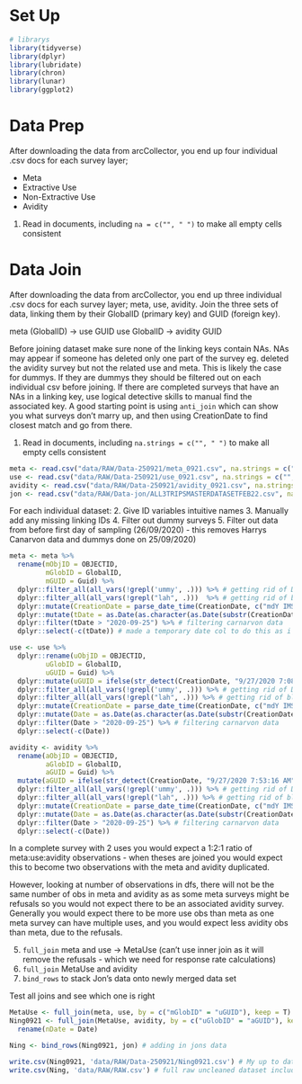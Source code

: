 # Set Up
```r
# librarys
library(tidyverse)
library(dplyr)
library(lubridate)
library(chron)
library(lunar)
library(ggplot2)
```

# Data Prep
After downloading the data from arcCollector, you end up four individual .csv docs for each survey layer; 

  - Meta
  - Extractive Use 
  - Non-Extractive Use
  - Avidity

1. Read in documents, including `na = c("", " ")` to make all empty cells consistent

# Data Join {.tabset} 
After downloading the data from arcCollector, you end up three individual .csv docs for each survey layer; meta, use, avidity. Join the three sets of data, linking them by their GlobalID (primary key) and GUID (foreign key). 

meta (GlobalID) -> use GUID
                   use GlobalID -> avidity GUID
                   
Before joining dataset make sure none of the linking keys contain NAs. NAs may appear if someone has deleted only one part of the survey eg. deleted the avidity survey but not the related use and meta. This is likely the case for dummys. If they are dummys they should be filtered out on each individual csv before joining. If there are completed surveys that have an NAs in a linking key, use logical detective skills to manual find the associated key. A good starting point is using `anti_join` which can show you what surveys don't marry up, and then using CreationDate to find closest match and go from there. 

1. Read in documents, including `na.strings = c("", " ")` to make all empty cells consistent

```r
meta <- read.csv("data/RAW/Data-250921/meta_0921.csv", na.strings = c("", " "))
use <- read.csv("data/RAW/Data-250921/use_0921.csv", na.strings = c("", " "))
avidity <- read.csv("data/RAW/Data-250921/avidity_0921.csv", na.strings = c("", " "))
jon <- read.csv("data/RAW/Data-jon/ALL3TRIPSMASTERDATASETFEB22.csv", na.strings = c("", " "))
```

For each individual dataset: 
  2. Give ID variables intuitive names
  3. Manually add any missing linking IDs
  4. Filter out dummy surveys
  5. Filter out data from before first day of sampling (26/09/2020) - this removes Harrys Canarvon data and dummys done on 25/09/2020)

```r
meta <- meta %>%
  rename(mObjID = OBJECTID,
         mGlobID = GlobalID,
         mGUID = Guid) %>%
  dplyr::filter_all(all_vars(!grepl('ummy', .))) %>% # getting rid of Dummys/dummys
  dplyr::filter_all(all_vars(!grepl("lah", .)))  %>% # getting rid of blah blahs
  dplyr::mutate(CreationDate = parse_date_time(CreationDate, c("mdY IMS p"))) %>% # making POSIX
  dplyr::mutate(tDate = as.Date(as.character(as.Date(substr(CreationDate, 1, 10), "%Y-%m-%d")))) %>%
  dplyr::filter(tDate > "2020-09-25") %>% # filtering carnarvon data
  dplyr::select(-c(tDate)) # made a temporary date col to do this as i already have code dealing with date later

use <- use %>%
  dplyr::rename(uObjID = OBJECTID,
         uGlobID = GlobalID,
         uGUID = Guid) %>%
  dplyr::mutate(uGUID = ifelse(str_detect(CreationDate, "9/27/2020 7:08:03 AM"), "706f2244-30f9-48f5-9bf0-9c5ebf9d8766", uGUID)) %>%
  dplyr::filter_all(all_vars(!grepl('ummy', .))) %>% # getting rid of Dummys/dummys
  dplyr::filter_all(all_vars(!grepl("lah", .))) %>% # getting rid of blah blahs
  dplyr::mutate(CreationDate = parse_date_time(CreationDate, c("mdY IMS p"))) %>% # making POSIX
  dplyr::mutate(Date = as.Date(as.character(as.Date(substr(CreationDate, 1, 10), "%Y-%m-%d")))) %>%
  dplyr::filter(Date > "2020-09-25") %>% # filtering carnarvon data
  dplyr::select(-c(Date))

avidity <- avidity %>%
  rename(aObjID = OBJECTID,
         aGlobID = GlobalID,
         aGUID = Guid) %>%
  mutate(aGUID = ifelse(str_detect(CreationDate, "9/27/2020 7:53:16 AM"), "7008d806-f10e-49cc-b866-1e3ec6848b2e", aGUID)) %>%
  dplyr::filter_all(all_vars(!grepl('ummy', .))) %>% # getting rid of Dummys/dummys
  dplyr::filter_all(all_vars(!grepl("lah", .))) %>% # getting rid of blah blahs
  dplyr::mutate(CreationDate = parse_date_time(CreationDate, c("mdY IMS p"))) %>% # making POSIX
  dplyr::mutate(Date = as.Date(as.character(as.Date(substr(CreationDate, 1, 10), "%Y-%m-%d")))) %>%
  dplyr::filter(Date > "2020-09-25") %>% # filtering carnarvon data
  dplyr::select(-c(Date))
```

In a complete survey with 2 uses you would expect a 1:2:1 ratio of meta:use:avidity observations - when theses are joined you would expect this to become two observations with the meta and avidity duplicated. 

However, looking at number of observations in dfs, there will not be the same number of obs in meta and avidity as as some meta surveys might be refusals so you would not expect there to be an associated avidity survey. Generally you would expect there to be more use obs than meta as one meta survey can have multiple uses, and you would expect less avidity obs than meta, due to the refusals. 

5. `full_join` meta and use -> MetaUse (can't use inner join as it will remove the refusals - which we need for response rate calculations)
6. `full_join` MetaUse and avidity
7. `bind_rows` to stack Jon's data onto newly merged data set

Test all joins and see which one is right
```r
MetaUse <- full_join(meta, use, by = c("mGlobID" = "uGUID"), keep = T) # joining meta and use
Ning0921 <- full_join(MetaUse, avidity, by = c("uGlobID" = "aGUID"), keep = T) %>% #joining metause with avidity
  rename(nDate = Date)

Ning <- bind_rows(Ning0921, jon) # adding in jons data
```

```r
write.csv(Ning0921, 'data/RAW/Data-250921/Ning0921.csv') # My up to date unleaned data
write.csv(Ning, 'data/RAW/RAW.csv') # full raw uncleaned dataset including Jon's data.
```